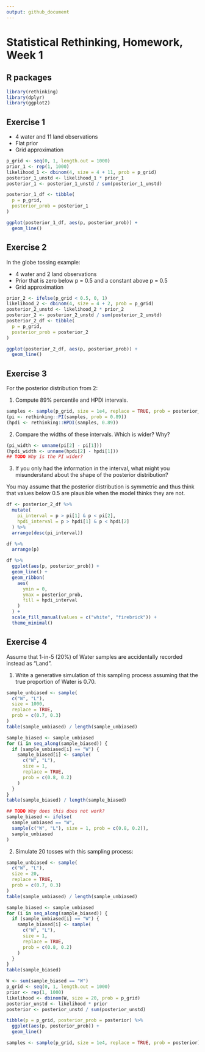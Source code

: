 ```yaml
---
output: github_document
---
```


# Statistical Rethinking, Homework, Week 1

## R packages

```r
library(rethinking)
library(dplyr)
library(ggplot2)
```

## Exercise 1

* 4 water and 11 land observations
* Flat prior
* Grid approximation

```r
p_grid <- seq(0, 1, length.out = 1000)
prior_1 <- rep(1, 1000)
likelihood_1 <- dbinom(4, size = 4 + 11, prob = p_grid)
posterior_1_unstd <- likelihood_1 * prior_1
posterior_1 <- posterior_1_unstd / sum(posterior_1_unstd)

posterior_1_df <- tibble(
  p = p_grid,
  posterior_prob = posterior_1
)

ggplot(posterior_1_df, aes(p, posterior_prob)) +
  geom_line()
```

## Exercise 2

In the globe tossing example:

* 4 water and 2 land observations
* Prior that is zero below p = 0.5 and a constant above p = 0.5
* Grid approximation

```r
prior_2 <- ifelse(p_grid < 0.5, 0, 1)
likelihood_2 <- dbinom(4, size = 4 + 2, prob = p_grid)
posterior_2_unstd <- likelihood_2 * prior_2
posterior_2 <- posterior_2_unstd / sum(posterior_2_unstd)
posterior_2_df <- tibble(
  p = p_grid,
  posterior_prob = posterior_2
)

ggplot(posterior_2_df, aes(p, posterior_prob)) +
  geom_line()
```

## Exercise 3

For the posterior distribution from 2:

1. Compute 89% percentile and HPDI intervals.

```r
samples <- sample(p_grid, size = 1e4, replace = TRUE, prob = posterior_2)
(pi <- rethinking::PI(samples, prob = 0.89))
(hpdi <- rethinking::HPDI(samples, 0.89))
```

2. Compare the widths of these intervals. Which is wider? Why?

```r
(pi_width <- unname(pi[2] - pi[1]))
(hpdi_width <- unname(hpdi[2] - hpdi[1]))
## TODO Why is the PI wider?
```

3. If you only had the information in the interval, what might you misunderstand about the shape of the posterior distribution?

You may assume that the posterior distribution is symmetric and thus think that values below 0.5 are plausible when the model thinks they are not.

```r
df <- posterior_2_df %>%
  mutate(
    pi_interval = p > pi[1] & p < pi[2],
    hpdi_interval = p > hpdi[1] & p < hpdi[2]
  ) %>%
  arrange(desc(pi_interval))

df %>%
  arrange(p)

df %>%
  ggplot(aes(p, posterior_prob)) +
  geom_line() +
  geom_ribbon(
    aes(
      ymin = 0,
      ymax = posterior_prob,
      fill = hpdi_interval
    )
  ) +
  scale_fill_manual(values = c("white", "firebrick")) +
  theme_minimal()
```

## Exercise 4

Assume that 1-in-5 (20%) of Water samples are accidentally recorded instead as "Land".

1. Write a generative simulation of this sampling process assuming that the true proportion of Water is 0.70.

```r
sample_unbiased <- sample(
  c("W", "L"),
  size = 1000,
  replace = TRUE,
  prob = c(0.7, 0.3)
)
table(sample_unbiased) / length(sample_unbiased)

sample_biased <- sample_unbiased
for (i in seq_along(sample_biased)) {
  if (sample_unbiased[i] == "W") {
    sample_biased[i] <- sample(
      c("W", "L"),
      size = 1,
      replace = TRUE,
      prob = c(0.8, 0.2)
    )
  } 
}
table(sample_biased) / length(sample_biased)
```

```r
## TODO Why does this does not work?
sample_biased <- ifelse(
  sample_unbiased == "W",
  sample(c("W", "L"), size = 1, prob = c(0.8, 0.2)),
  sample_unbiased
)
```

2. Simulate 20 tosses with this sampling process:

```r
sample_unbiased <- sample(
  c("W", "L"),
  size = 20,
  replace = TRUE,
  prob = c(0.7, 0.3)
)
table(sample_unbiased) / length(sample_unbiased)

sample_biased <- sample_unbiased
for (i in seq_along(sample_biased)) {
  if (sample_unbiased[i] == "W") {
    sample_biased[i] <- sample(
      c("W", "L"),
      size = 1,
      replace = TRUE,
      prob = c(0.8, 0.2)
    )
  } 
}
table(sample_biased)

W <- sum(sample_biased == "W")
p_grid <- seq(0, 1, length.out = 1000)
prior <- rep(1, 1000)
likelihood <- dbinom(W, size = 20, prob = p_grid)
posterior_unstd <- likelihood * prior
posterior <- posterior_unstd / sum(posterior_unstd)

tibble(p = p_grid, posterior_prob = posterior) %>%
  ggplot(aes(p, posterior_prob)) +
  geom_line()

samples <- sample(p_grid, size = 1e4, replace = TRUE, prob = posterior)

```

